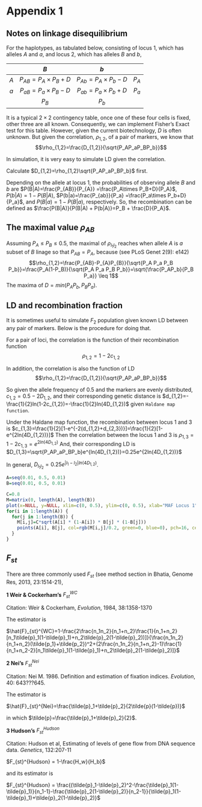# Appendix 1 {#app-1}

## Notes on linkage disequilibrium {#app:ld}

For the haplotypes, as tabulated below, consisting of locus 1, which has alleles $A$ and $a$, and locus 2, which has alleles $B$ and $b$, 

| | $B$ | $b$ | |
|:-:|:--:|:--:|:-:|
|$A$| $P_{AB}=P_A \times P_B + D$ | $P_{Ab}=P_A \times P_b - D$| $P_A$|
|$a$| $P_{aB}=P_a \times P_B - D$| $P_{ab}=P_a \times P_b + D$| $P_a$|
| |$P_B$|$P_b$| |

It is a typical $2\times2$ contingency table, once one of these four cells is fixed, other three are all known. Consequently, we can implement Fisher's Exact test for this table.
However, given the current biotechnology, $D$ is often unknown. But given the correlation, $\rho_{1,2}$, of a pair of markers, we know that
$$\rho_{1,2}=\frac{D_{1,2}}{\sqrt{P_AP_aP_BP_b}}$$

In simulation, it is very easy to simulate LD given the correlation.

Calculate $D_{1,2}=\rho_{1,2}\sqrt{P_AP_aP_BP_b}$ first.

Depending on the allele at locus 1, the probabilities of observing allele $B$ and $b$ are $P(B|A)=\frac{P_{AB}}{P_{A}} =\frac{P_A\times P_B+D}{P_A}$, $P(b|A)=1-P(B|A)$, $P(b|a)=\frac{P_{ab}}{P_a} =\frac{P_a\times P_b+D}{P_a}$, and $P(B|a)=1-P(B|a)$, respectively. So, the recombination can be defined as $\frac{P(B|A)}{P(B|A) + P(b|A)}=P_B + \frac{D}{P_A}$.

## The maximal value $\rho_{AB}$

Assuming $P_A \leq P_B \leq 0.5$, the maximal of $\rho_{l_1l_2}$ reaches when allele $A$ is $a$ subset of $B$ linage so that $P_{AB}=P_{A}$, because (see PLoS Genet 2(9): e142)
$$\rho_{1,2}=\frac{P_{AB}-P_{A}P_{B}}{\sqrt{P_A P_a P_B P_b}}=\frac{P_A(1-P_B)}{\sqrt{P_A P_a P_B P_b}}=\sqrt{\frac{P_AP_b}{P_B P_a}} \leq 1$$
The maxima of $D=min(P_AP_b, P_BP_a)$.

## LD and recombination fraction
It is sometimes useful to simulate $F_2$ population given known LD between any pair of markers. Below is the procedure for doing that.

For a pair of loci, the correlation is the function of their recombination function
$$\rho_{1,2}=1-2c_{1,2}$$

In addition, the correlation is also the function of LD
$$\rho_{1,2}=\frac{D_{1,2}}{\sqrt{P_AP_aP_BP_b}}$$

So given the allele frequency of 0.5 and the markers are evenly distributed, $c_{1,2}=0.5-2D_{1,2}$, and their corresponding genetic distance is $d_{1,2}=-\frac{1}{2}ln(1-2c_{1,2})=-\frac{1}{2}ln(4D_{1,2})$
given `Haldane map function`.

Under the Haldane map function, the recombination between locus 1 and 3 is $c_{1,3}=\frac{1}{2}[1-e^{-2(d_{1,2}+d_{2,3})}]=\frac{1}{2}[1-e^{2ln(4D_{1,2})}]$
Then the correlation between the locus 1 and 3 is $\rho_{1,3}=1-2c_{1,3}=e^{2ln(4D_{1,2})}$
And, their corresponding LD is
$D_{1,3}=\sqrt{P_AP_aP_BP_b}e^{ln(4D_{1,2})}=0.25e^{2ln(4D_{1,2})}$

In general, $D_{l_1l_2}=0.25e^{|l_1-l_2|ln(4D_{1,2})}$.

```r
A=seq(0.01, 0.5, 0.01)
B=seq(0.01, 0.5, 0.01)

C=0.8
M=matrix(0, length(A), length(B))
plot(x=NULL, y=NULL, xlim=c(0, 0.5), ylim=c(0, 0.5), xlab="MAF Locus 1", ylab="MAF Locus 2", main="the relationship between D")
for(i in 1:length(A)) {
  for(j in 1:length(B)) {
    M[i,j]=C*sqrt(A[i] * (1-A[i]) * B[j] * (1-B[j]))
    points(A[i], B[j], col=rgb(M[i,j]/0.2, green=0, blue=0), pch=16, cex=0.3)
  }
}

```

## $F_{st}$
There are three commonly used $F_{st}$ (see method section in Bhatia, Genome Res, 2013, 23:1514-21),

**1 Weir & Cockerham's** $F_{st}^{WC}$

Citation: Weir & Cockerham, $Evolution$, 1984, 38:1358-1370 

The estimator is

$\hat{F}_{st}^{WC}=1-\frac{2\frac{n_1n_2}{n_1+n_2}\frac{1}{n_1+n_2}[n_1\tilde{p}_1(1-\tilde{p}_1)+n_2\tilde{p}_2(1-\tilde{p}_2))]}{\frac{n_1n_2}{n_1+n_2}(\tilde{p_1}+\tilde{p_2})^2+(2\frac{n_1n_2}{n_1+n_2}-1)\frac{1}{n_1+n_2-2}[n_1\tilde{p}_1(1-\tilde{p}_1)+n_2\tilde{p}_2(1-\tilde{p}_2)]}$

**2 Nei's** $F_{st}^{Nei}$

Citation: Nei M. 1986. Definition and estimation of fixation indices. $Evolution$, 40: 643???645.

The estimator is 

$\hat{F}_{st}^{Nei}=\frac{\tilde{p}_1+\tilde{p}_2}{2\tilde{p}(1-\tilde{p})}$

in which $\tilde{p}=\frac{\tilde{p}_1+\tilde{p}_2}{2}$.

**3 Hudson's** $F_{st}^{Hudson}$ 

Citation: Hudson et al, Estimating of levels of gene flow from DNA sequence data. $Genetics$, 132:207-11

$F_{st}^{Hudson} = 1-\frac{H_w}{H_b}$

and its estimator is

$F_{st}^{Hudson} = \frac{(\tilde{p}_1-\tilde{p}_2)^2-\frac{\tilde{p}_1(1-\tilde{p}_1)}{n_1-1}-\frac{\tilde{p}_2(1-\tilde{p}_2)}{n_2-1}}{\tilde{p}_1(1-\tilde{p}_1)+\tilde{p}_2(1-\tilde{p}_2)}$


